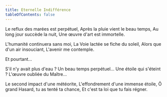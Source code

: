 ```yaml
---
title: Eternelle Indifférence
tableOfContents: false
---
```



<CenteredBlurryImage alt="Eternelle Indifférence - Image generated by ChatGPT" src={imgEternelleIndifference} height={400}/>

<Composition>
Le reflux des marées est perpétuel,
Après la pluie vient le beau temps,
Au long jour succède la nuit,
Une œuvre d'art est immortelle.

L'humanité continuera sans moi,
La Voie lactée se fiche du soleil,
Alors que d'un air insouciant,
L'avenir me contemple.

Et pourtant...

S'il n'y avait plus d'eau ?
Un beau temps perpétuel...
Une étoile qui s'éteint ?
L'œuvre oubliée du Maître...

Le second impact d'une météorite,
L'effondrement d'une immense étoile,
Ô grand Hasard, tu as tenté ta chance,
Et c'est ta loi que tu fais régner.
</Composition>

<ByNcDcCc title="Eternelle Indifférence" year="2002" />